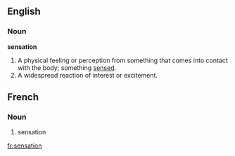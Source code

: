 ==English==

===Noun===
'''sensation'''
#A physical feeling or perception from something that comes into contact with the body; something [[sense]]d.
#A widespread reaction of interest or excitement.

==French==

===Noun===
#sensation

[[fr:sensation]]
